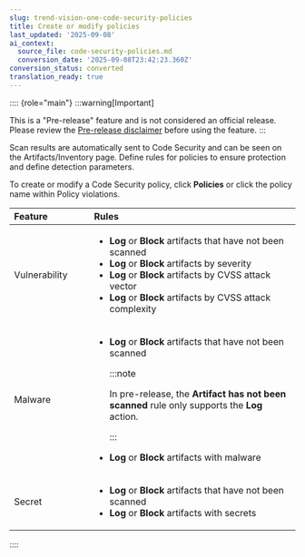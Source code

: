 ```yaml
---
slug: trend-vision-one-code-security-policies
title: Create or modify policies
last_updated: '2025-09-08'
ai_context:
  source_file: code-security-policies.md
  conversion_date: '2025-09-08T23:42:23.360Z'
conversion_status: converted
translation_ready: true
---
```


:::: {role="main"}
:::warning[Important]

This is a "Pre-release" feature and is not considered an official release. Please review the [Pre-release disclaimer](pre-release-disclaimer.mdx) before using the feature.
:::

Scan results are automatically sent to Code Security and can be seen on the Artifacts/Inventory page. Define rules for policies to ensure protection and define detection parameters.

To create or modify a Code Security policy, click **Policies** or click the policy name within Policy violations.

<table>
<colgroup>
<col style="width: 28%" />
<col style="width: 72%" />
</colgroup>
<thead style="text-align: left;">
<tr>
<th>Feature</th>
<th>Rules</th>
</tr>
</thead>
<tbody style="text-align: left;">
<tr>
<td>Vulnerability</td>
<td><ul>
<li><strong>Log</strong> or <strong>Block</strong> artifacts that have not been scanned</li>
<li><strong>Log</strong> or <strong>Block</strong> artifacts by severity</li>
<li><strong>Log</strong> or <strong>Block</strong> artifacts by CVSS attack vector</li>
<li><strong>Log</strong> or <strong>Block</strong> artifacts by CVSS attack complexity</li>
</ul></td>
</tr>
<tr>
<td>Malware</td>
<td><ul>
<li><strong>Log</strong> or <strong>Block</strong> artifacts that have not been scanned


:::note

In pre-release, the <strong>Artifact has not been scanned</strong> rule only supports the <strong>Log</strong> action.


:::

</li>
<li><strong>Log</strong> or <strong>Block</strong> artifacts with malware</li>
</ul></td>
</tr>
<tr>
<td>Secret</td>
<td><ul>
<li><strong>Log</strong> or <strong>Block</strong> artifacts that have not been scanned</li>
<li><strong>Log</strong> or <strong>Block</strong> artifacts with secrets</li>
</ul></td>
</tr>
</tbody>
</table>
::::
